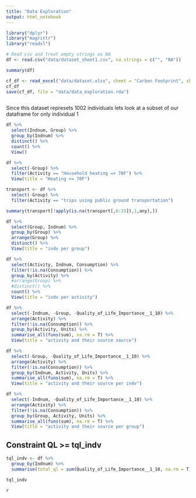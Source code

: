 ```yaml
---
title: "Data Exploration"
output: html_notebook
---
```


```r
library("dplyr")
library("magrittr")
library("readxl")
```

```r
# Read csv and treat empty strings as NA
df <- read.csv("data/dataset_sheet1.csv", na.strings = c("", "NA"))

summary(df)
```

```r
cf_df <- read_excel("data/dataset.xlsx", sheet = "Carbon Footprint", skip = 1)
cf_df
save(cf_df, file = "data/data_exploration.rda")
```
```r


```

Since this dataset represets 1002 individuals lets look at a subset of our dataframe for only individual 1
```r
df %>%
  select(Indnum, Group) %>%
  group_by(Indnum) %>%
  distinct() %>%
  count() %>%
  View()
```

```r
df %>%
  select(-Group) %>%
  filter(Activity == "Household heating => 70F") %>%
  View(title = "Heating >= 70F")
```

```r
transport <- df %>%
  select(-Group) %>%
  filter(Activity == "trips using public ground transportation")

summary(transport[!apply(is.na(transport[,6:15]),1,any),])
```

```r
df %>%
  select(Group, Indnum) %>%
  group_by(Group) %>%
  arrange(Group) %>%
  distinct() %>%
  View(title = "indv per group")
```


```r
df %>%
  select(Activity, Indnum, Consumption) %>%
  filter(!is.na(Consumption)) %>%
  group_by(Activity) %>%
  #arrange(Group) %>%
  #distinct() %>%
  count() %>%
  View(title = "indv per activity")
```


```r
df %>%
  select(-Indnum, -Group, -Quality_of_Life_Importance__1_10) %>%
  arrange(Activity) %>%
  filter(!is.na(Consumption)) %>%
  group_by(Activity, Units) %>%
  summarise_all(funs(sum), na.rm = T) %>%
  View(title = "activity and their source source")
```

```r
df %>%
  select(-Group, -Quality_of_Life_Importance__1_10) %>%
  arrange(Activity) %>%
  filter(!is.na(Consumption)) %>%
  group_by(Indnum, Activity, Units) %>%
  summarise_all(funs(sum), na.rm = T) %>%
  View(title = "activity and their source per indv")
```


```r
df %>%
  select(-Indnum, -Quality_of_Life_Importance__1_10) %>%
  arrange(Activity) %>%
  filter(!is.na(Consumption)) %>%
  group_by(Group, Activity, Units) %>%
  summarise_all(funs(sum), na.rm = T) %>%
  View(title = "activity and their source per group")
```
## Constraint QL >= tql_indv

```r
tql_indv <- df %>% 
  group_by(Indnum) %>%
  summarise(total_ql = sum(Quality_of_Life_Importance__1_10, na.rm = T))

tql_indv
```

```r
r
```









